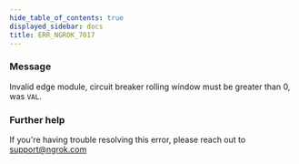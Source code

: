 ```yaml
---
hide_table_of_contents: true
displayed_sidebar: docs
title: ERR_NGROK_7017
---
```


### Message

Invalid edge module, circuit breaker rolling window must be greater than 0, was `VAL`.

### Further help

If you're having trouble resolving this error, please reach out to [support@ngrok.com](mailto:support@ngrok.com?subject=Help%20with%20ERR_NGROK_7017)
